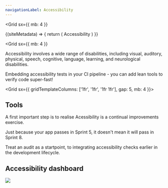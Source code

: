 ```yaml
---
navigationLabel: Accessibility
---
```



<Grid
  sx={{
    mb: 4
  }}
>
<SiteMetaData>
  {(siteMetadata) => {
    return (
      <Fragment>
        <Heading variant="styles.h1">Accessibility</Heading>
      </Fragment>
    )
  }}
</SiteMetaData>
</Grid>

<Grid
  sx={{
    mb: 4
  }}
>
<Box>

Accessibility involves a wide range of disabilities, including visual, auditory, physical, speech, cognitive, language, learning, and neurological disabilities. 

<Message variant='secondary' mb={4}>
Embedding accessibility tests in your CI pipeline - you can add lean tools to verify code super-fast!
</Message>

</Box>
</Grid>

<Grid  sx={{ gridTemplateColumns: ['1fr', '1fr', '1fr 1fr'], gap: 5, mb: 4 }}>  
<Box>

## Tools

A first important step is to realise Acessibility is a continual improvements exercise.

Just because your app passes in Sprint 5, it doesn't mean it will pass in Sprint 8. 

Treat an audit as a startpoint, to integrating accessibility checks earlier in the development lifecycle.

</Box>

<Box>

## Accessibility dashboard

<Image src="https://raw.githubusercontent.com/jaffamonkey/gatsby-theme-terminal/main/static/images/pa11y2.png" />
</Box>
</Grid>